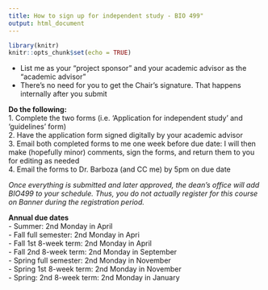 ```yaml
---
title: How to sign up for independent study - BIO 499"
output: html_document
---
```

```r
library(knitr)
knitr::opts_chunk$set(echo = TRUE)
```

- List me as your "project sponsor" and your academic advisor as the “academic advisor”  
- There’s no need for you to get the Chair’s signature. That happens internally after you submit  

**Do the following:**  
1. Complete the two forms (i.e. ‘Application for independent study’ and ‘guidelines’ form)  
2. Have the application form signed digitally by your academic advisor  
3. Email both completed forms to me one week before due date: I will then make (hopefully minor) comments, sign the forms, and return them to you for editing as needed  
4. Email the forms to Dr. Barboza (and CC me) by 5pm on due date  

*Once everything is submitted and later approved, the dean’s office will add BIO499 to your schedule. Thus, you do not actually register for this course on Banner during the registration period.*

**Annual due dates**  
-  Summer: 2nd Monday in April  
-  Fall full semester: 2nd Monday in Apri  
-  Fall 1st 8-week term: 2nd Monday in April  
-  Fall 2nd 8-week term: 2nd Monday in September  
-  Spring full semester: 2nd Monday in November  
-  Spring 1st 8-week term: 2nd Monday in November  
-  Spring: 2nd 8-week term: 2nd Monday in January

